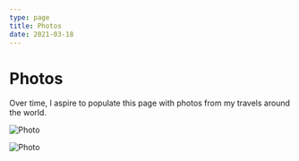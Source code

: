 ```yaml
---
type: page
title: Photos
date: 2021-03-18
---
```


# Photos

Over time, I aspire to populate this page with photos from my travels around the world.


<Image
  src="https://res.cloudinary.com/dxcyn87v8/image/upload/v1704403734/temple_bar_lcvyzo.jpg"
  alt="Photo"
  width={1125}
  height={750}
  priority
  className="next-image"
/>

<Image
  src="https://res.cloudinary.com/dxcyn87v8/image/upload/v1704403734/trinity_ufwyii.jpg"
  alt="Photo"
  width={1125}
  height={750}
  priority
  className="next-image"
/>
